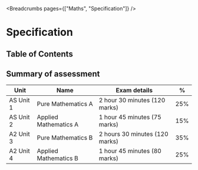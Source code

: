 
<Breadcrumbs pages={["Maths", "Specification"]} />

# Specification

## Table of Contents

## Summary of assessment

| Unit      | Name                  | Exam details                   | %   |
| --------- | --------------------- | ------------------------------ | --- |
| AS Unit 1 | Pure Mathematics A    | 2 hour 30 minutes (120 marks)  | 25% |
| AS Unit 2 | Applied Mathematics A | 1 hour 45 minutes (75 marks)   | 15% |
| A2 Unit 3 | Pure Mathematics B    | 2 hours 30 minutes (120 marks) | 35% |
| A2 Unit 4 | Applied Mathematics B | 1 hour 45 minutes (80 marks)   | 25% |

